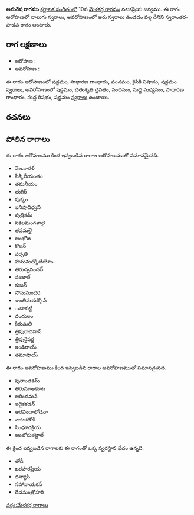 {{Infobox ragam
	| name          	= అమరేష
	| synonym	    	= 
	| mela          	= 
	| chakra        	= 
	| janaka        	= 
	| type          	= స్వరాంతర-శాడవ
	| arohanam      	= {{svaraC|S|G2|P|N2|S'}} 
	| avarohanam    	= {{svaraC|S'|D2|P|M1|G2|R1|S}}
	| jeeva         	=
	| chhaya        	=
	| nyasa         	=
	| vishesha      	= 
	| equivalent  		= 
}}
{{కర్ణాటక సంగీత రాగాలు}}
'''అమరేష రాగము''' [[కర్ణాటక సంగీతం]]లో 10వ [[మేళకర్త రాగము]] నటకప్రియ జన్యము.  ఈ రాగం ఆరోహణలో నాలుగు స్వరాలు, అవరోహణంలో ఆరు స్వరాలు ఉండడం వల్ల దీనిని స్వరాంతర-షాడవ రాగం అంటారు.


==రాగ లక్షణాలు==


* ఆరోహణ : {{svaraC|S|G2|P|N2|S'}} 
* అవరోహణ : {{svaraC|S'|D2|P|M1|G2|R1|S}}

ఈ రాగం ఆరోహణంలో షడ్జమం, సాధారణ గాంధారం, పంచమం, కైసికి నిషాదం, షడ్జమం [[స్వరాలు]], అవరోహణంలో షడ్జమం, చతుశృతి దైవతం, పంచమం, సుద్ద మధ్యమం, సాధారణ గాంధారం, సుద్ద రిషభం, షడ్జమం [[స్వరాలు]] ఉంటాయి.

==రచనలు==



==పోలిన రాగాలు==
ఈ రాగం ఆరోహణము కింద ఇవ్వబడిన రాగాల ఆరోహణముతో సమానమైనది.
* వెలనాదళ్
* సిక్కిరీయంతం
* తమనీయం
* తుగిర్
* పుక్కం
* ఇనిషాదిధ్వని
* పుత్రికమ్
* సకలమంగళాలై
* తపమలై
* అంభోజ
* కొలన్
* పర్పతి
* హనుమత్కోటియోం
* తిరుచ్చనందన్
* పంజాల్
* కుజన్
* సోమసుందరి
* శాంతిపయర్కోన్
* ఁబానట్టి
* దండులం
* కిరుమతి
* త్రిపురాదహన్
* త్రిపురైపర్ణ
* ఇండిరాయ్
* తమాషాయ్

ఈ రాగం అవరోహణము కింద ఇవ్వబడిన రాగాల అవరోహణముతో సమానమైనది.
* పురాంతకమ్
* తిరుమాఅకూట
* అరిందమన్
* ఇదైకకడన్
* అరవిందాలోచనా
* నాటకతోడి
* సింధూరక్రియ
* ఆంబోరుకట్టాల్

ఈ క్రింద ఇవ్వబడిన రాగాలకు ఈ రాగంతో ఒక్క స్వరస్థాన భేదం ఉన్నది.
* తోడీ
* ఖరహరప్రియ
* ధన్యాసి
* సహానాయకన్
* దేవమంత్రోహరి



[[వర్గం:మేళకర్త రాగాలు]]